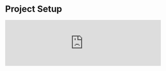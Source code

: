 # Project Setup

<iframe
  width='100%'
  style={{
    aspectRatio: '16 / 9',
  }}
  src='https://www.youtube.com/embed/ceoqAy8nFNE?si=TyvaA1d-nKCYDS2D'
  title='Introduction and Project Setup | Todo App with React, TypeScript, TDD | Frontend Hire'
  frameborder='0'
  allow='accelerometer; autoplay; clipboard-write; encrypted-media; gyroscope; picture-in-picture; web-share'
  allowfullscreen
/>

### Vite + React + TypeScript
 
We will use the Vite template with React and TypeScript as our starting point. To get started, run the following command in your terminal:

```sh
npm create vite@latest todo-app -- --template react-ts
```

Then, navigate to the project directory and install the dependencies.

```sh
cd todo-app
npm install
```

Read more about scaffolding a Vite project [here](https://vitejs.dev/guide/#scaffolding-your-first-vite-project).

### Git

Who doesn't use Git these days? We will use Git to manage our code versioning.

To initialize a Git repository, run the following command in your terminal:

```sh
git init
```

### Prettier: The Opinionated Code Formatter



We pretty much follow the same install instructions from the [Prettier Docs](https://prettier.io/docs/en/install).

Prettier is not just used as a VSCode extension, but also as a CLI tool to format your code. We will use it to format our code before committing it to Git. To install it, run the following command in your terminal:

```sh
npm install --save-dev --save-exact prettier
```

Then, create an empty config file.

```sh
node --eval "fs.writeFileSync('.prettierrc','{}\n')"
```

and add the following to it. Feel free to change the values to your liking (this is what I prefer):

```json
{
  "trailingComma": "all",
  "tabWidth": 2,
  "semi": true,
  "singleQuote": true,
  "printWidth": 80
}
```

We also want to **not** format certain files. In this project, we would not have such files but it is still a good idea to create one. Create a `.prettierignore` file and add the following:

```sh
# Ignore artifacts:
build
coverage
```

We can now format all files in our project by running the following command in our terminal:

```sh
npx prettier . --write
```

### Prettier: Editor Integration

We assume that you are using VSCode as your editor. If not, you can still follow along but you will have to figure out how to integrate Prettier with your editor. Guide for other editors can be found [here](https://prettier.io/docs/en/editors).

Install the Prettier extension for VSCode. You can find it [here](https://marketplace.visualstudio.com/items?itemName=esbenp.prettier-vscode).

We want to use Prettier as the default formatter and also format our code automatically when we save a file. To do this, we need to add the following to our VSCode settings:

```json
"editor.defaultFormatter": "esbenp.prettier-vscode",
"editor.formatOnSave": true
```

You can also do this through the UI. Open the VSCode settings and search for `formatOnSave`. Check the box to enable it. Then, search for `defaultFormatter` and select `esbenp.prettier-vscode`.

### ESLint

ESLint is a tool for finding and fixing bugs in our JavaScript code. It also helps us to enforce code style and formatting conventions. Vite template already comes with ESLint installed.

Since the formatting rules can sometimes conflict with Prettier, we will use the [eslint-config-prettier](https://github.com/prettier/eslint-config-prettier#installation) to handle these conflicts.

To install it, run the following command in your terminal:

```sh
npm install --save-dev eslint-config-prettier
```

Then, update your `.eslintrc.*` file to extend the `eslint-config-prettier` config (it is just the string `prettier`):

```js {8} showLineNumbers
module.exports = {
  root: true,
  env: { browser: true, es2020: true },
  extends: [
    'eslint:recommended',
    'plugin:@typescript-eslint/recommended',
    'plugin:react-hooks/recommended',
    'prettier',
  ],
  ignorePatterns: ['dist', '.eslintrc.cjs'],
  parser: '@typescript-eslint/parser',
  plugins: ['react-refresh'],
  rules: {
    'react-refresh/only-export-components': [
      'warn',
      { allowConstantExport: true },
    ],
  },
};
```

### Git Hooks

Git hooks are scripts that run automatically every time a particular event occurs in a Git repository. We will use it to run Prettier and ESLint before we commit our code.

This will ensure that we do not commit code that does not follow our code style and formatting conventions.

Install Husky and lint-staged while also setting husky script and a pre-commit hook by running the following commands in your terminal:

```sh
npm install --save-dev husky lint-staged
npx husky init
node --eval "fs.writeFileSync('.husky/pre-commit','npx lint-staged\n')"
```

Then, update your `package.json` file to include the following:

```json
{
  "lint-staged": {
    "**/*.{js,ts,jsx,tsx}": [
      "eslint --fix",
      "prettier --write --ignore-unknown"
    ],
    "!**/*.{js,ts,jsx,tsx}": ["prettier --write --ignore-unknown"]
  }
}
```

### Great! Now, we are all set to start coding!

But let's first clear some of the boilerplate code that comes with the Vite template.

- Delete the `App.css` file and `assets` folder from the `src` directory.
- Clear the contents of the `index.css` file.
- Update the contents of the `./src/App.tsx` file to the following:

```tsx showLineNumbers filename="./src/App.tsx"
function App() {
  return <div>Hello World!</div>;
}

export default App;
```

Let's save our work and commit it to Git.

```sh
git add .
git commit -m "Initial commit"
```

And run our app to make sure everything is working as expected.

```sh
npm run dev
```

You should see the following in your browser:
![Expected output](./screenshots/project-setup-1.png)

That's it! We are now ready to start coding our Todo App!

At this point, your code should be a good match to the branch of the repository: [1-project-setup](https://github.com/Frontend-Hire/todo-app-react-tdd-typescript/tree/1-project-setup)

